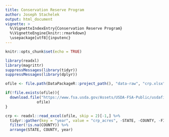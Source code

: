 ```yaml
---
title: Conservation Reserve Program
author: Joseph Stachelek
output: html_document
vignette: >
  %\VignetteIndexEntry{Conservation Reserve Program}
  %\VignetteEngine{knitr::rmarkdown}
  \usepackage[utf8]{inputenc}
---
```


```r
knitr::opts_chunk$set(echo = TRUE)
```

```r
library(readxl)
library(magrittr)
suppressMessages(library(tidyr))
suppressMessages(library(dplyr))

ofile <- file.path(DataPackageR::project_path(), "data-raw", "crp.xlsx")

if(!file.exists(ofile)){
  download.file("https://www.fsa.usda.gov/Assets/USDA-FSA-Public/usdafiles/Conservation/Excel/CRP%20Rental%20Payment%20History%20By%20County1.xlsx?CRP+Rental+Payment+History+by+County", 
              ofile)
}

crp <- readxl::read_excel(ofile, skip = 2)[-1,] %>% 
  tidyr::gather(key = "year", value = "crp_acres", -STATE, -COUNTY, -FIPS) %>%
  filter(!is.na(COUNTY)) %>%
  arrange(STATE, COUNTY, year)
```




